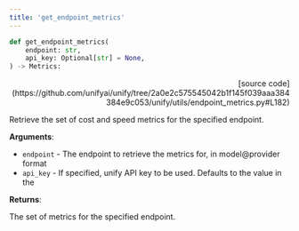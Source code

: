 ```yaml
---
title: 'get_endpoint_metrics'
---
```


```python
def get_endpoint_metrics(
    endpoint: str,
    api_key: Optional[str] = None,
) -> Metrics:
```

<p align="right">[source code](https://github.com/unifyai/unify/tree/2a0e2c575545042b1f145f039aaa384384e9c053/unify/utils/endpoint_metrics.py#L182)</p>

Retrieve the set of cost and speed metrics for the specified endpoint.

**Arguments**:

- `endpoint` - The endpoint to retrieve the metrics for, in model@provider format
- `api_key` - If specified, unify API key to be used. Defaults to the value in the



**Returns**:

The set of metrics for the specified endpoint.